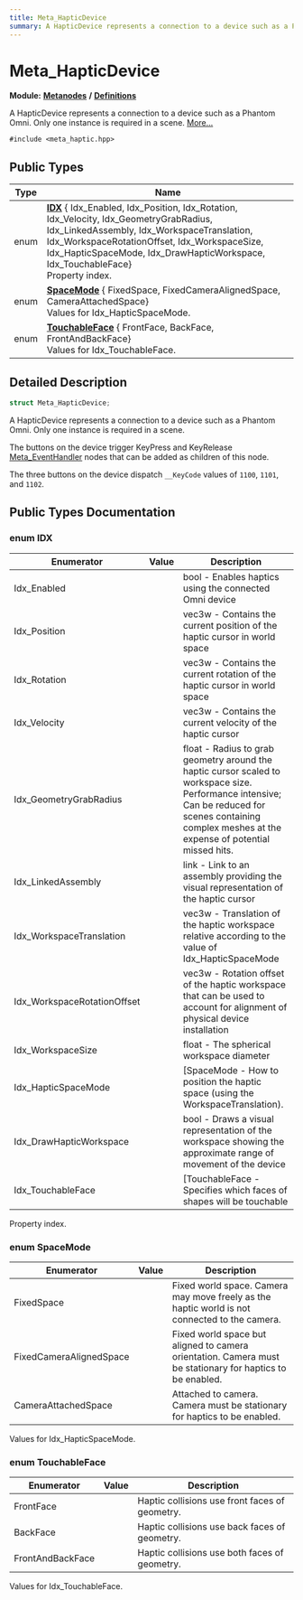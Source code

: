 ```yaml
---
title: Meta_HapticDevice
summary: A HapticDevice represents a connection to a device such as a Phantom Omni. Only one instance is required in a scene. 
---
```


# Meta_HapticDevice

**Module:** **[Metanodes](../../modules/metanodes/index.mdx)** **/** **[Definitions](../../modules/metanodes/definitions.mdx)**

A HapticDevice represents a connection to a device such as a Phantom Omni. Only one instance is required in a scene.  [More...](#detailed-description)

`#include <meta_haptic.hpp>`

## Public Types

| Type           | Name           |
| -------------- | -------------- |
| enum| **[IDX](#enum-idx)** { Idx_Enabled, Idx_Position, Idx_Rotation, Idx_Velocity, Idx_GeometryGrabRadius, Idx_LinkedAssembly, Idx_WorkspaceTranslation, Idx_WorkspaceRotationOffset, Idx_WorkspaceSize, Idx_HapticSpaceMode, Idx_DrawHapticWorkspace, Idx_TouchableFace}<br />Property index.  |
| enum| **[SpaceMode](#enum-spacemode)** { FixedSpace, FixedCameraAlignedSpace, CameraAttachedSpace}<br />Values for Idx_HapticSpaceMode.  |
| enum| **[TouchableFace](#enum-touchableface)** { FrontFace, BackFace, FrontAndBackFace}<br />Values for Idx_TouchableFace.  |

## Detailed Description

```cpp
struct Meta_HapticDevice;
```

A HapticDevice represents a connection to a device such as a Phantom Omni. Only one instance is required in a scene. 

The buttons on the device trigger KeyPress and KeyRelease [Meta_EventHandler](../metanodes/meta-event-handler.mdx) nodes that can be added as children of this node.

The three buttons on the device dispatch `__KeyCode` values of `1100`, `1101`, and `1102`. 

## Public Types Documentation

### enum IDX

| Enumerator | Value | Description |
| ---------- | ----- | ----------- |
| Idx_Enabled | | bool - Enables haptics using the connected Omni device   |
| Idx_Position | | vec3w - Contains the current position of the haptic cursor in world space   |
| Idx_Rotation | | vec3w - Contains the current rotation of the haptic cursor in world space   |
| Idx_Velocity | | vec3w - Contains the current velocity of the haptic cursor   |
| Idx_GeometryGrabRadius | | float - Radius to grab geometry around the haptic cursor scaled to workspace size. Performance intensive; Can be reduced for scenes containing complex meshes at the expense of potential missed hits.   |
| Idx_LinkedAssembly | | link - Link to an assembly providing the visual representation of the haptic cursor   |
| Idx_WorkspaceTranslation | | vec3w - Translation of the haptic workspace relative according to the value of Idx_HapticSpaceMode   |
| Idx_WorkspaceRotationOffset | | vec3w - Rotation offset of the haptic workspace that can be used to account for alignment of physical device installation   |
| Idx_WorkspaceSize | | float - The spherical workspace diameter   |
| Idx_HapticSpaceMode | | [SpaceMode - How to position the haptic space (using the WorkspaceTranslation).   |
| Idx_DrawHapticWorkspace | | bool - Draws a visual representation of the workspace showing the approximate range of movement of the device   |
| Idx_TouchableFace | | [TouchableFace - Specifies which faces of shapes will be touchable   |

Property index. 

### enum SpaceMode

| Enumerator | Value | Description |
| ---------- | ----- | ----------- |
| FixedSpace | | Fixed world space. Camera may move freely as the haptic world is not connected to the camera.   |
| FixedCameraAlignedSpace | | Fixed world space but aligned to camera orientation. Camera must be stationary for haptics to be enabled.   |
| CameraAttachedSpace | | Attached to camera. Camera must be stationary for haptics to be enabled.   |

Values for Idx_HapticSpaceMode. 

### enum TouchableFace

| Enumerator | Value | Description |
| ---------- | ----- | ----------- |
| FrontFace | | Haptic collisions use front faces of geometry.   |
| BackFace | | Haptic collisions use back faces of geometry.   |
| FrontAndBackFace | | Haptic collisions use both faces of geometry.   |

Values for Idx_TouchableFace. 
